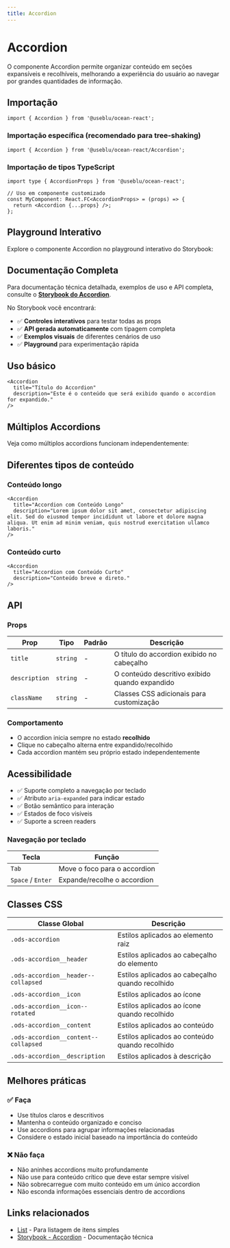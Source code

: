 ```yaml
---
title: Accordion
---
```



# Accordion

O componente Accordion permite organizar conteúdo em seções expansíveis e recolhíveis, melhorando a experiência do usuário ao navegar por grandes quantidades de informação.

## Importação

```tsx
import { Accordion } from '@useblu/ocean-react';
```

### Importação específica (recomendado para tree-shaking)

```tsx
import { Accordion } from '@useblu/ocean-react/Accordion';
```

### Importação de tipos TypeScript

```tsx
import type { AccordionProps } from '@useblu/ocean-react';

// Uso em componente customizado
const MyComponent: React.FC<AccordionProps> = (props) => {
  return <Accordion {...props} />;
};
```

## Playground Interativo

Explore o componente Accordion no playground interativo do Storybook:

<StorybookEmbed
  storyId="components-accordion--usage"
  height={500}
  title="Accordion - Playground Interativo"
/>

## Documentação Completa

Para documentação técnica detalhada, exemplos de uso e API completa, consulte o **[Storybook do Accordion](https://ocean-ds.github.io/ocean-web/?path=/docs/components-accordion--docs)**.

No Storybook você encontrará:

- ✅ **Controles interativos** para testar todas as props
- ✅ **API gerada automaticamente** com tipagem completa
- ✅ **Exemplos visuais** de diferentes cenários de uso
- ✅ **Playground** para experimentação rápida

## Uso básico

```tsx live
<Accordion
  title="Título do Accordion"
  description="Este é o conteúdo que será exibido quando o accordion for expandido."
/>
```

## Múltiplos Accordions

Veja como múltiplos accordions funcionam independentemente:

<StorybookEmbed
  storyId="components-accordion--multiple-accordions"
  height={400}
  showToolbar={false}
  title="Accordion - Múltiplos Accordions"
/>

## Diferentes tipos de conteúdo

### Conteúdo longo

```tsx live
<Accordion
  title="Accordion com Conteúdo Longo"
  description="Lorem ipsum dolor sit amet, consectetur adipiscing elit. Sed do eiusmod tempor incididunt ut labore et dolore magna aliqua. Ut enim ad minim veniam, quis nostrud exercitation ullamco laboris."
/>
```

### Conteúdo curto

```tsx live
<Accordion
  title="Accordion com Conteúdo Curto"
  description="Conteúdo breve e direto."
/>
```

## API

### Props

| Prop          | Tipo     | Padrão | Descrição                                      |
| ------------- | -------- | ------ | ---------------------------------------------- |
| `title`       | `string` | -      | O título do accordion exibido no cabeçalho     |
| `description` | `string` | -      | O conteúdo descritivo exibido quando expandido |
| `className`   | `string` | -      | Classes CSS adicionais para customização       |

### Comportamento

- O accordion inicia sempre no estado **recolhido**
- Clique no cabeçalho alterna entre expandido/recolhido
- Cada accordion mantém seu próprio estado independentemente

## Acessibilidade

- ✅ Suporte completo a navegação por teclado
- ✅ Atributo `aria-expanded` para indicar estado
- ✅ Botão semântico para interação
- ✅ Estados de foco visíveis
- ✅ Suporte a screen readers

### Navegação por teclado

| Tecla             | Função                       |
| ----------------- | ---------------------------- |
| `Tab`             | Move o foco para o accordion |
| `Space` / `Enter` | Expande/recolhe o accordion  |

## Classes CSS

| Classe Global                        | Descrição                                       |
| ------------------------------------ | ----------------------------------------------- |
| `.ods-accordion`                     | Estilos aplicados ao elemento raiz              |
| `.ods-accordion__header`             | Estilos aplicados ao cabeçalho do elemento      |
| `.ods-accordion__header--collapsed`  | Estilos aplicados ao cabeçalho quando recolhido |
| `.ods-accordion__icon`               | Estilos aplicados ao ícone                      |
| `.ods-accordion__icon--rotated`      | Estilos aplicados ao ícone quando recolhido     |
| `.ods-accordion__content`            | Estilos aplicados ao conteúdo                   |
| `.ods-accordion__content--collapsed` | Estilos aplicados ao conteúdo quando recolhido  |
| `.ods-accordion__description`        | Estilos aplicados à descrição                   |

## Melhores práticas

### ✅ Faça

- Use títulos claros e descritivos
- Mantenha o conteúdo organizado e conciso
- Use accordions para agrupar informações relacionadas
- Considere o estado inicial baseado na importância do conteúdo

### ❌ Não faça

- Não aninhes accordions muito profundamente
- Não use para conteúdo crítico que deve estar sempre visível
- Não sobrecarregue com muito conteúdo em um único accordion
- Não esconda informações essenciais dentro de accordions

## Links relacionados

- [List](/components/list) - Para listagem de itens simples
- [Storybook - Accordion](https://ocean-ds.github.io/ocean-web/?path=/docs/components-accordion--docs) - Documentação técnica
